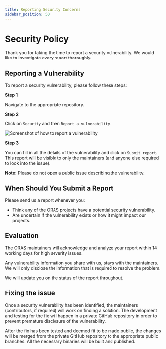 ```yaml
---
title: Reporting Security Concerns
sidebar_position: 50
---
```


# Security Policy

Thank you for taking the time to report a security vulnerability.
We would like to investigate every report thoroughly.

## Reporting a Vulnerability

To report a security vulnerability, please follow these steps:

**Step 1**

Navigate to the appropriate repository.

**Step 2**

Click on `Security` and then `Report a vulnerability`

![Screenshot of how to report a vulnerability](/img/reporting_a_security_concern.png)

**Step 3**

You can fill in all the details of the vulnerability and click on `Submit report`.
This report will be visible to only the maintainers (and anyone else required to look into the issue).

**Note:** Please do not open a public issue describing the vulnerability.

## When Should You Submit a Report

Please send us a report whenever you:

* Think any of the ORAS projects have a potential security vulnerability.
* Are uncertain if the vulnerability exists or how it might impact our projects.

## Evaluation

The ORAS maintainers will acknowledge and analyze your report within 14 working days for high severity issues.

Any vulnerability information you share with us, stays with the maintainers.
We will only disclose the information that is required to resolve the problem.

We will update you on the status of the report throughout.

## Fixing the issue

Once a security vulnerability has been identified, the maintainers (contributors, if required) will work on finding a solution.
The development and testing for the fix will happen in a private GitHub repository in order to prevent premature disclosure of the vulnerability.

After the fix has been tested and deemed fit to be made public,
the changes will be merged from the private GitHub repository to the appropriate public branches.
All the necessary binaries will be built and published.
